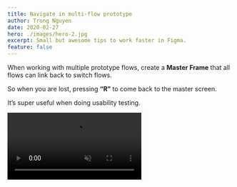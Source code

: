 ```yaml
---
title: Navigate in multi-flow prototype
author: Trong Nguyen
date: 2020-02-27
hero: ./images/hero-2.jpg
excerpt: Small but awesome tips to work faster in Figma.
feature: false
---
```


<div class="Grid Col2">
<p>

When working with multiple prototype flows, create a **Master Frame** that all flows can link back to switch flows.

So when you are lost, pressing **“R”** to come back to the master screen.

It’s super useful when doing usability testing.

</p>

<div class="video">
  <video autoplay loop muted playsinline src="https://video.twimg.com/ext_tw_video/1286863460563730437/pu/vid/1280x720/ygZs3lry2FEtqjQR.mp4"></video>
</div>
</div>